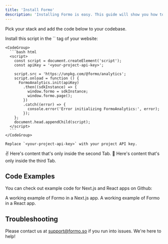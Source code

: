 ```yaml
---
title: 'Install Formo'
description: 'Installing Formo is easy. This guide will show you how to do it with our SDKs.'
---
```


Pick your stack and add the code below to your codebase.

<Tabs>
  <Tab icon="code" title="Browser">
    Install this script in the `<head>` tag of your website:

    <CodeGroup>
      ```bash html
      <script>
        const script = document.createElement('script');
        const apiKey = '<your-project-api-key>';

        script.src = 'https://unpkg.com/@formo/analytics';
        script.onload = function () {
          FormoAnalytics.init(apiKey)
            .then((sdkInstance) => {
              window.formo = sdkInstance;
              window.formo.page();
            })
            .catch((error) => {
              console.error('Error initializing FormoAnalytics:', error);
            });
        };
        document.head.appendChild(script);
      </script>
      ```
    </CodeGroup>

    Replace `<your-project-api-key>` with your project API key.
  </Tab>
  <Tab icon="rectangle-terminal" title="Next.js">
    ✌️ Here's content that's only inside the second Tab.
  </Tab>
  <Tab icon="react" title="React">
    💪 Here's content that's only inside the third Tab.
  </Tab>
</Tabs>


## Code Examples

You can check out example code for Next.js and React apps on Github:

<CardGroup>
  <Card title="Example Next.js App" icon="file-code" href="https://github.com/getformo/formo-analytics-example-next">
    A working example of Formo in a Next.js app.
  </Card>
  <Card title="Example React App" icon="file-code" href="https://github.com/getformo/formo-analytics-example-react">
    A working example of Formo in a React app.
  </Card>
</CardGroup>

## Troubleshooting

Please contact us at [support@formo.so](mailto:support@formo.so) if you run into issues. We're here to help!